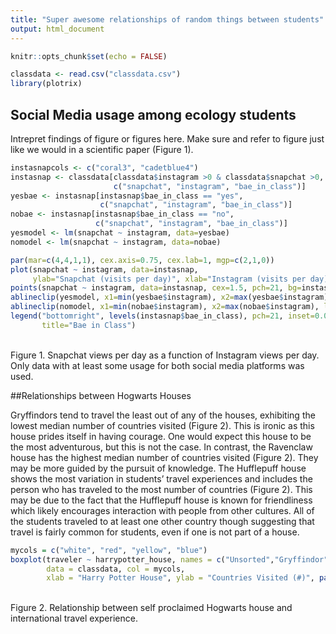 ```yaml
---
title: "Super awesome relationships of random things between students"
output: html_document
---
```



```r
knitr::opts_chunk$set(echo = FALSE)
```

```r
classdata <- read.csv("classdata.csv")
library(plotrix)
```

## Social Media usage among ecology students

Intrepret findings of figure or figures here.  Make sure and refer to figure just like we would in a scientific paper (Figure 1).

```r
instasnapcols <- c("coral3", "cadetblue4")
instasnap <- classdata[classdata$instagram >0 & classdata$snapchat >0,
                       c("snapchat", "instagram", "bae_in_class")]
yesbae <- instasnap[instasnap$bae_in_class == "yes",
                    c("snapchat", "instagram", "bae_in_class")]
nobae <- instasnap[instasnap$bae_in_class == "no",
                   c("snapchat", "instagram", "bae_in_class")]
yesmodel <- lm(snapchat ~ instagram, data=yesbae)
nomodel <- lm(snapchat ~ instagram, data=nobae)

par(mar=c(4,4,1,1), cex.axis=0.75, cex.lab=1, mgp=c(2,1,0))
plot(snapchat ~ instagram, data=instasnap,
     ylab="Snapchat (visits per day)", xlab="Instagram (visits per day)", type='n')
points(snapchat ~ instagram, data=instasnap, cex=1.5, pch=21, bg=instasnapcols[bae_in_class])
ablineclip(yesmodel, x1=min(yesbae$instagram), x2=max(yesbae$instagram), lty=2, lwd=1.5, col="cadetblue4")
ablineclip(nomodel, x1=min(nobae$instagram), x2=max(nobae$instagram), lty=2, lwd=1.5, col="coral3")
legend("bottomright", levels(instasnap$bae_in_class), pch=21, inset=0.01, pt.bg=instasnapcols,
       title="Bae in Class")
```
\
Figure 1. Snapchat views per day as a function of Instagram views per day. Only data with at least some usage for both social media platforms was used.


##Relationships between Hogwarts Houses

Gryffindors tend to travel the least out of any of the houses, exhibiting the lowest median number of countries visited (Figure 2). This is ironic as this house prides itself in having courage. One would expect this house to be the most adventurous, but this is not the case. In contrast, the Ravenclaw house has the highest median number of countries visited (Figure 2). They may be more guided by the pursuit of knowledge. The Hufflepuff house shows the most variation in students' travel experiences and includes the person who has traveled to the most number of countries (Figure 2). This may be due to the fact that the Hufflepuff house is known for friendliness which likely encourages interaction with people from other cultures. All of the students traveled to at least one other country though suggesting that travel is fairly common for students, even if one is not part of a house.

```r
mycols = c("white", "red", "yellow", "blue")
boxplot(traveler ~ harrypotter_house, names = c("Unsorted","Gryffindor","Hufflepuff","Ravenclaw"), 
        data = classdata, col = mycols, 
        xlab = "Harry Potter House", ylab = "Countries Visited (#)", par(cex.axis=0.9))
```
\
Figure 2. Relationship between self proclaimed Hogwarts house and international travel experience.